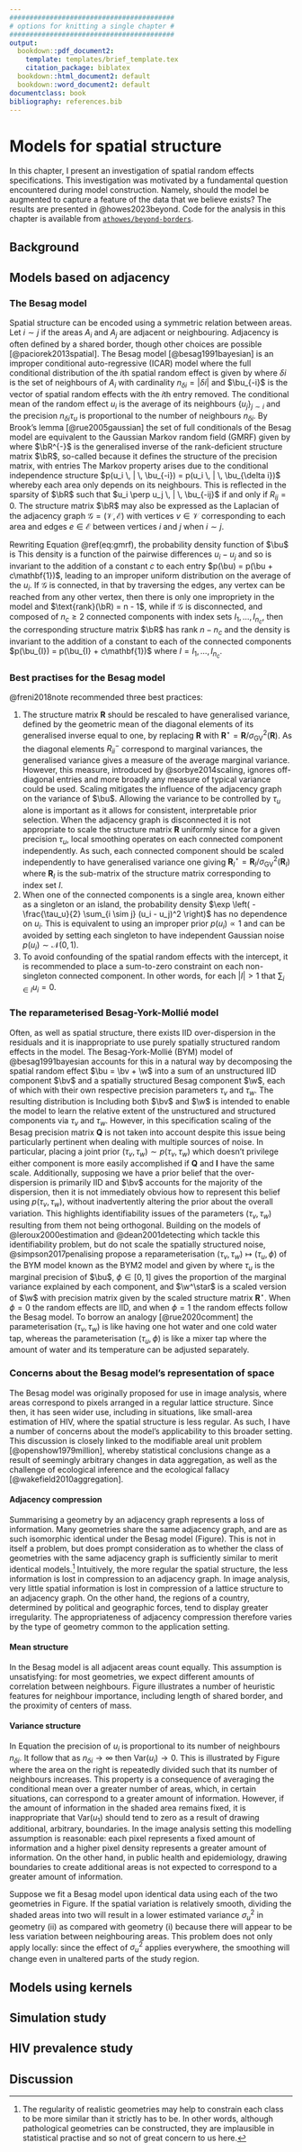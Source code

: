 ```yaml
---
#########################################
# options for knitting a single chapter #
#########################################
output:
  bookdown::pdf_document2:
    template: templates/brief_template.tex
    citation_package: biblatex
  bookdown::html_document2: default
  bookdown::word_document2: default
documentclass: book
bibliography: references.bib
---
```


# Models for spatial structure {#beyond-borders}
\adjustmtc
\markboth{Models for spatial structure}{}
<!-- For PDF output, include these two LaTeX commands after unnumbered chapter headings, otherwise the mini table of contents and the running header will show the previous chapter -->

In this chapter, I present an investigation of spatial random effects specifications.
This investigation was motivated by a fundamental question encountered during model construction.
Namely, should the model be augmented to capture a feature of the data that we believe exists?
The results are presented in @howes2023beyond.
Code for the analysis in this chapter is available from [`athowes/beyond-borders`](https://github.com/athowes/beyond-borders).

## Background

## Models based on adjacency

### The Besag model

Spatial structure can be encoded using a symmetric relation between areas.
Let $i \sim j$ if the areas $A_i$ and $A_j$ are adjacent or neighbouring.
Adjacency is often defined by a shared border, though other choices are possible [@paciorek2013spatial].
The Besag model [@besag1991bayesian] is an improper conditional auto-regressive (ICAR) model where the full conditional distribution of the $i$th spatial random effect is given by
\begin{equation}
    u_i \, | \, \bu_{-i} \sim \N \left(\frac{1}{n_{\delta i}} \sum_{j: j \sim i} u_j, \frac{1}{n_{\delta i}\tau_u}\right), \label{eq:besag}
\end{equation}
where $\delta i$ is the set of neighbours of $A_i$ with cardinality $n_{\delta i} = |\delta i|$ and $\bu_{-i}$ is the vector of spatial random effects with the $i$th entry removed.
The conditional mean of the random effect $u_i$ is the average of its neighbours $\{u_j\}_{j \sim i}$ and the precision $n_{\delta i}\tau_u$ is proportional to the number of neighbours $n_{\delta i}$.
By Brook's lemma [@rue2005gaussian] the set of full conditionals of the Besag model are equivalent to the Gaussian Markov random field (GMRF) given by
\begin{equation}
    \bu \sim \mathcal{N}(\mathbf{0}, \tau_u^{-1} \bR^{-}), \label{eq:gmrf}
\end{equation}
where $\bR^{-}$ is the generalised inverse of the rank-deficient structure matrix $\bR$, so-called because it defines the structure of the precision matrix, with entries
\begin{equation}
    R_{ij} =
    \begin{cases}
        n_{\delta i}, & i = j \\
        -1, & i \sim j \\
        0, & \text{otherwise.}
    \end{cases}
\end{equation}
The Markov property arises due to the conditional independence structure $p(u_i \, | \, \bu_{-i}) = p(u_i \, | \, \bu_{\delta i})$ whereby each area only depends on its neighbours.
This is reflected in the sparsity of $\bR$ such that $u_i \perp u_j \, | \, \bu_{-ij}$ if and only if $R_{ij} = 0$.
The structure matrix $\bR$ may also be expressed as the Laplacian of the adjacency graph $\mathcal{G} = (\mathcal{V}, \mathcal{E})$ with vertices $v \in \mathcal{V}$ corresponding to each area and edges $e \in \mathcal{E}$ between vertices $i$ and $j$ when $i \sim j$.

Rewriting Equation \@ref(eq:gmrf), the probability density function of $\bu$ is
\begin{equation}
    p(\bu)
    \propto \exp \left( -\frac{\tau_u}{2} \bu^\top \bR \bu \right)
    \propto \exp \left( -\frac{\tau_u}{2} \sum_{i \sim j} (u_i - u_j)^2 \right). \label{eq:pdfu}
\end{equation}
This density is a function of the pairwise differences $u_i - u_j$ and so is invariant to the addition of a constant $c$ to each entry $p(\bu) = p(\bu + c\mathbf{1})$, leading to an improper uniform distribution on the average of the $u_i$.
If $\mathcal{G}$ is connected, in that by traversing the edges, any vertex can be reached from any other vertex, then there is only one impropriety in the model and $\text{rank}(\bR) = n - 1$, while if $\mathcal{G}$ is disconnected, and composed of $n_c \geq 2$ connected components with index sets $I_1, \ldots, I_{n_c}$, then the corresponding structure matrix $\bR$ has rank $n - n_c$ and the density is invariant to the addition of a constant to each of the connected components $p(\bu_{I}) = p(\bu_{I} + c\mathbf{1})$ where $I = I_1, \ldots, I_{n_c}$.

### Best practises for the Besag model

@freni2018note recommended three best practices:

1. The structure matrix $\mathbf{R}$ should be rescaled to have generalised variance, defined by the geometric mean of the diagonal elements of its generalised inverse
\begin{equation}
    \sigma^2_{\text{GV}}(\mathbf{R}) = \prod_{i = 1}^n (\mathbf{R}^-_{ii})^{1/n} = \exp \left( \frac{1}{n} \sum_{i = 1}^n \log (\mathbf{R}^-_{ii}) \right),
\end{equation}
equal to one, by replacing $\mathbf{R}$ with $\mathbf{R}^\star = \mathbf{R} / \sigma^2_{\text{GV}}(\mathbf{R})$.
As the diagonal elements $R^-_{ii}$ correspond to marginal variances, the generalised variance gives a measure of the average marginal variance.
However, this measure, introduced by @sorbye2014scaling, ignores off-diagonal entries and more broadly any measure of typical variance could be used.
Scaling mitigates the influence of the adjacency graph on the variance of $\bu$.
Allowing the variance to be controlled by $\tau_u$ alone is important as it allows for consistent, interpretable prior selection.
When the adjacency graph is disconnected it is not appropriate to scale the structure matrix $\mathbf{R}$ uniformly since for a given precision $\tau_u$, local smoothing operates on each connected component independently.
As such, each connected component should be scaled independently to have generalised variance one giving $\mathbf{R}^\star_I = \mathbf{R}_I / \sigma^2_{\text{GV}}(\mathbf{R}_I)$ where $\mathbf{R}_I$ is the sub-matrix of the structure matrix corresponding to index set $I$.
2. When one of the connected components is a single area, known either as a singleton or an island, the probability density $\exp \left( -\frac{\tau_u}{2} \sum_{i \sim j} (u_i - u_j)^2 \right)$ has no dependence on $u_i$.
This is equivalent to using an improper prior $p(u_i) \propto 1$ and can be avoided by setting each singleton to have independent Gaussian noise $p(u_i) \sim \mathcal{N}(0, 1)$.
3. To avoid confounding of the spatial random effects with the intercept, it is recommended to place a sum-to-zero constraint on each non-singleton connected component.
In other words, for each $|I| > 1$ that $\sum_{i \in I} u_i = 0$.

### The reparameterised Besag-York-Mollié model

Often, as well as spatial structure, there exists IID over-dispersion in the residuals and it is inappropriate to use purely spatially structured random effects in the model.
The Besag-York-Mollié (BYM) model of @besag1991bayesian accounts for this in a natural way by decomposing the spatial random effect $\bu = \bv + \w$ into a sum of an unstructured IID component $\bv$ and a spatially structured Besag component $\w$, each of which with their own respective precision parameters $\tau_v$ and $\tau_w$.
The resulting distribution is
\begin{equation}
    \bu \sim \N(0, \tau_v^{-1} \mathbf{I} + \tau_w^{-1} \mathbf{R}^{-}) \label{eq:bym}.
\end{equation}
Including both $\bv$ and $\w$ is intended to enable the model to learn the relative extent of the unstructured and structured components via $\tau_v$ and $\tau_w$.
However, in this specification scaling of the Besag precision matrix $\mathbf{Q}$ is not taken into account despite this issue being particularly pertinent when dealing with multiple sources of noise.
In particular, placing a joint prior $(\tau_v, \tau_w) \sim p(\tau_v, \tau_w)$ which doesn't privilege either component is more easily accomplished if $\mathbf{Q}$ and $\mathbf{I}$ have the same scale.
Additionally, supposing we have a prior belief that the over-dispersion is primarily IID and $\bv$ accounts for the majority of the dispersion, then it is not immediately obvious how to represent this belief using $p(\tau_v, \tau_w)$, without inadvertently altering the prior about the overall variation.
This highlights identifiability issues of the parameters $(\tau_v, \tau_w)$ resulting from them not being orthogonal.
Building on the models of @leroux2000estimation and @dean2001detecting which tackle this identifiability problem, but do not scale the spatially structured noise, @simpson2017penalising propose a reparameterisation $(\tau_v, \tau_w) \mapsto (\tau_u, \phi)$ of the BYM model known as the BYM2 model and given by
\begin{align}
\bu = \frac{1}{\tau_u} \left( \sqrt{1- \phi} \, \bv + \sqrt{\phi} \, \w^\star \right), \label{eq:bym2}
\end{align}
where $\tau_u$ is the marginal precision of $\bu$, $\phi \in [0, 1]$ gives the proportion of the marginal variance explained by each component, and $\w^\star$ is a scaled version of $\w$ with precision matrix given by the scaled structure matrix $\mathbf{R}^\star$.
When $\phi = 0$ the random effects are IID, and when $\phi = 1$ the random effects follow the Besag model.
To borrow an analogy [@rue2020comment] the parameterisation $(\tau_v, \tau_w)$ is like having one hot water and one cold water tap, whereas the parameterisation $(\tau_u, \phi)$ is like a mixer tap where the amount of water and its temperature can be adjusted separately.

### Concerns about the Besag model's representation of space

The Besag model was originally proposed for use in image analysis, where areas correspond to pixels arranged in a regular lattice structure.
Since then, it has seen wider use, including in situations, like small-area estimation of HIV, where the spatial structure is less regular.
As such, I have a number of concerns about the model's applicability to this broader setting.
This discussion is closely linked to the modifiable areal unit problem [@openshow1979million], whereby statistical conclusions change as a result of seemingly arbitrary changes in data aggregation, as well as the challenge of ecological inference and the ecological fallacy [@wakefield2010aggregation].

#### Adjacency compression

Summarising a geometry by an adjacency graph represents a loss of information.
Many geometries share the same adjacency graph, and are as such isomorphic identical under the Besag model (Figure).
This is not in itself a problem, but does prompt consideration as to whether the class of geometries with the same adjacency graph is sufficiently similar to merit identical models.^[The regularity of realistic geometries may help to constrain each class to be more similar than it strictly has to be. In other words, although pathological geometries can be constructed, they are implausible in statistical practise and so not of great concern to us here.]
Intuitively, the more regular the spatial structure, the less information is lost in compression to an adjacency graph.
In image analysis, very little spatial information is lost in compression of a lattice structure to an adjacency graph.
On the other hand, the regions of a country, determined by political and geographic forces, tend to display greater irregularity.
The appropriateness of adjacency compression therefore varies by the type of geometry common to the application setting.

#### Mean structure

In the Besag model is all adjacent areas count equally.
This assumption is unsatisfying: for most geometries, we expect different amounts of correlation between neighbours.
Figure illustrates a number of heuristic features for neighbour importance, including length of shared border, and the proximity of centers of mass.

#### Variance structure

In Equation \ref{eq:besag} the precision of $u_i$ is proportional to its number of neighbours $n_{\delta i}$.
It follow that as $n_{\delta i} \to \infty$ then $\text{Var}(u_i) \to 0$.
This is illustrated by Figure where the area on the right is repeatedly divided such that its number of neighbours increases.
This property is a consequence of averaging the conditional mean over a greater number of areas, which, in certain situations, can correspond to a greater amount of information.
However, if the amount of information in the shaded area remains fixed, it is inappropriate that $\text{Var}(u_1)$ should tend to zero as a result of drawing additional, arbitrary, boundaries.
In the image analysis setting this modelling assumption is reasonable: each pixel represents a fixed amount of information and a higher pixel density represents a greater amount of information.
On the other hand, in public health and epidemiology, drawing boundaries to create additional areas is not expected to correspond to a greater amount of information.

Suppose we fit a Besag model upon identical data using each of the two geometries in Figure.
If the spatial variation is relatively smooth, dividing the shaded areas into two will result in a lower estimated variance $\sigma^2_u$ in geometry (ii) as compared with geometry (i) because there will appear to be less variation between neighbouring areas.
This problem does not only apply locally: since the effect of $\sigma^2_u$ applies everywhere, the smoothing will change even in unaltered parts of the study region.

## Models using kernels

## Simulation study

## HIV prevalence study

## Discussion
